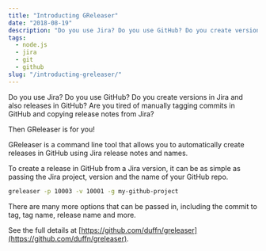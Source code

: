 ```yaml
---
title: "Introducting GReleaser"
date: "2018-08-19"
description: "Do you use Jira? Do you use GitHub? Do you create versions in Jira and also releases in GitHub? Are you tired of manually tagging commits in GitHub and copying release notes from Jira?"
tags:
  - node.js
  - jira
  - git
  - github
slug: "/introducting-greleaser/"
---
```


Do you use Jira? Do you use GitHub? Do you create versions in Jira and also releases in GitHub? Are you tired of manually tagging commits in GitHub and copying release notes from Jira?

Then GReleaser is for you!

GReleaser is a command line tool that allows you to automatically create releases in GitHub using Jira release notes and names.

To create a release in GitHub from a Jira version, it can be as simple as passing the Jira project, version and the name of your GitHub repo.

```bash
greleaser -p 10003 -v 10001 -g my-github-project
```

There are many more options that can be passed in, including the commit to tag, tag name, release name and more.

See the full details at [https://github.com/duffn/greleaser](https://github.com/duffn/greleaser).
